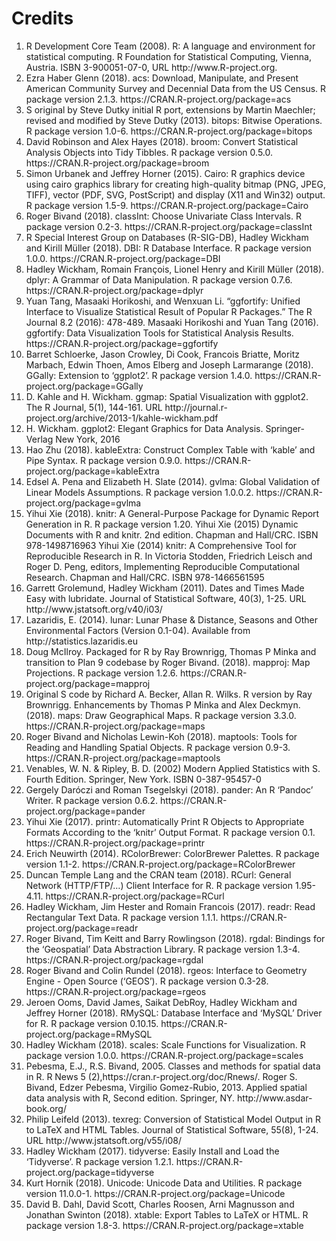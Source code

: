 # Credits

1. R Development Core Team (2008). R: A language and environment for statistical computing. R Foundation for Statistical Computing, Vienna, Austria. ISBN 3-900051-07-0, URL http://www.R-project.org.
2. Ezra Haber Glenn (2018). acs: Download, Manipulate, and Present American Community Survey and Decennial Data from the US Census. R package version 2.1.3. https://CRAN.R-project.org/package=acs
3. S original by Steve Dutky initial R port, extensions by Martin Maechler; revised and modified by Steve Dutky (2013). bitops: Bitwise Operations. R package version 1.0-6. https://CRAN.R-project.org/package=bitops
4. David Robinson and Alex Hayes (2018). broom: Convert Statistical Analysis Objects into Tidy Tibbles. R package version 0.5.0. https://CRAN.R-project.org/package=broom
5. Simon Urbanek and Jeffrey Horner (2015). Cairo: R graphics device using cairo graphics library for creating high-quality bitmap (PNG, JPEG, TIFF), vector (PDF, SVG, PostScript) and display (X11 and Win32) output. R package version 1.5-9. https://CRAN.R-project.org/package=Cairo
6. Roger Bivand (2018). classInt: Choose Univariate Class Intervals. R package version 0.2-3. https://CRAN.R-project.org/package=classInt
7. R Special Interest Group on Databases (R-SIG-DB), Hadley Wickham and Kirill Müller (2018). DBI: R Database Interface. R package version 1.0.0. https://CRAN.R-project.org/package=DBI
8. Hadley Wickham, Romain François, Lionel Henry and Kirill Müller (2018). dplyr: A Grammar of Data Manipulation. R package version 0.7.6. https://CRAN.R-project.org/package=dplyr
9. Yuan Tang, Masaaki Horikoshi, and Wenxuan Li. "ggfortify: Unified Interface to Visualize Statistical Result of Popular R Packages." The R Journal 8.2 (2016): 478-489. Masaaki Horikoshi and Yuan Tang (2016). ggfortify: Data Visualization Tools for Statistical Analysis Results. https://CRAN.R-project.org/package=ggfortify
10. Barret Schloerke, Jason Crowley, Di Cook, Francois Briatte, Moritz Marbach, Edwin Thoen, Amos Elberg and Joseph Larmarange (2018). GGally: Extension to 'ggplot2'. R package version 1.4.0. https://CRAN.R-project.org/package=GGally
10. D. Kahle and H. Wickham. ggmap: Spatial Visualization with ggplot2. The R Journal, 5(1), 144-161. URL http://journal.r-project.org/archive/2013-1/kahle-wickham.pdf
11. H. Wickham. ggplot2: Elegant Graphics for Data Analysis. Springer-Verlag New York, 2016
12. Hao Zhu (2018). kableExtra: Construct Complex Table with 'kable' and Pipe Syntax. R package version 0.9.0. https://CRAN.R-project.org/package=kableExtra
12. Edsel A. Pena and Elizabeth H. Slate (2014). gvlma: Global Validation of Linear Models Assumptions. R package version 1.0.0.2. https://CRAN.R-project.org/package=gvlma
13. Yihui Xie (2018). knitr: A General-Purpose Package for Dynamic Report Generation in R. R package version 1.20. Yihui Xie (2015) Dynamic Documents with R and knitr. 2nd edition. Chapman and Hall/CRC. ISBN 978-1498716963 Yihui Xie (2014) knitr: A Comprehensive Tool for Reproducible Research in R. In Victoria Stodden, Friedrich Leisch and Roger D. Peng, editors, Implementing Reproducible Computational Research. Chapman and Hall/CRC. ISBN 978-1466561595
14. Garrett Grolemund, Hadley Wickham (2011). Dates and Times Made Easy with lubridate. Journal of Statistical Software, 40(3), 1-25. URL http://www.jstatsoft.org/v40/i03/
15. Lazaridis, E. (2014). lunar: Lunar Phase & Distance, Seasons and Other Environmental Factors (Version 0.1-04). Available from http://statistics.lazaridis.eu
16. Doug McIlroy. Packaged for R by Ray Brownrigg, Thomas P Minka and transition to Plan 9 codebase by Roger Bivand. (2018). mapproj: Map Projections. R package version 1.2.6. https://CRAN.R-project.org/package=mapproj
17. Original S code by Richard A. Becker, Allan R. Wilks. R version by Ray Brownrigg. Enhancements by Thomas P Minka and Alex Deckmyn. (2018). maps: Draw Geographical Maps. R package version 3.3.0. https://CRAN.R-project.org/package=maps
18. Roger Bivand and Nicholas Lewin-Koh (2018). maptools: Tools for Reading and Handling Spatial Objects. R package version 0.9-3. https://CRAN.R-project.org/package=maptools
19. Venables, W. N. & Ripley, B. D. (2002) Modern Applied Statistics with S. Fourth Edition. Springer, New York. ISBN 0-387-95457-0
20. Gergely Daróczi and Roman Tsegelskyi (2018). pander: An R 'Pandoc' Writer. R package version 0.6.2. https://CRAN.R-project.org/package=pander
21. Yihui Xie (2017). printr: Automatically Print R Objects to Appropriate Formats According to the 'knitr' Output Format. R package version 0.1. https://CRAN.R-project.org/package=printr
22. Erich Neuwirth (2014). RColorBrewer: ColorBrewer Palettes. R package version 1.1-2. https://CRAN.R-project.org/package=RColorBrewer
23. Duncan Temple Lang and the CRAN team (2018). RCurl: General Network (HTTP/FTP/...) Client Interface for R. R package version 1.95-4.11. https://CRAN.R-project.org/package=RCurl
24. Hadley Wickham, Jim Hester and Romain Francois (2017). readr: Read Rectangular Text Data. R package version 1.1.1. https://CRAN.R-project.org/package=readr
25. Roger Bivand, Tim Keitt and Barry Rowlingson (2018). rgdal: Bindings for the 'Geospatial' Data Abstraction Library. R package version 1.3-4. https://CRAN.R-project.org/package=rgdal
26. Roger Bivand and Colin Rundel (2018). rgeos: Interface to Geometry Engine - Open Source ('GEOS'). R package version 0.3-28. https://CRAN.R-project.org/package=rgeos
27. Jeroen Ooms, David James, Saikat DebRoy, Hadley Wickham and Jeffrey Horner (2018). RMySQL: Database Interface and 'MySQL' Driver for R. R package version 0.10.15. https://CRAN.R-project.org/package=RMySQL
28. Hadley Wickham (2018). scales: Scale Functions for Visualization. R package version 1.0.0. https://CRAN.R-project.org/package=scales
29. Pebesma, E.J., R.S. Bivand, 2005. Classes and methods for spatial data in R. R News 5 (2),https://cran.r-project.org/doc/Rnews/. Roger S. Bivand, Edzer Pebesma, Virgilio Gomez-Rubio, 2013. Applied spatial data analysis with R, Second edition. Springer, NY. http://www.asdar-book.org/
30. Philip Leifeld (2013). texreg: Conversion of Statistical Model Output in R to LaTeX and HTML Tables. Journal of Statistical Software, 55(8), 1-24. URL http://www.jstatsoft.org/v55/i08/
31. Hadley Wickham (2017). tidyverse: Easily Install and Load the 'Tidyverse'. R package version 1.2.1. https://CRAN.R-project.org/package=tidyverse
32. Kurt Hornik (2018). Unicode: Unicode Data and Utilities. R package version 11.0.0-1. https://CRAN.R-project.org/package=Unicode
33. David B. Dahl, David Scott, Charles Roosen, Arni Magnusson and Jonathan Swinton (2018). xtable: Export Tables to LaTeX or HTML. R package version 1.8-3. https://CRAN.R-project.org/package=xtable


